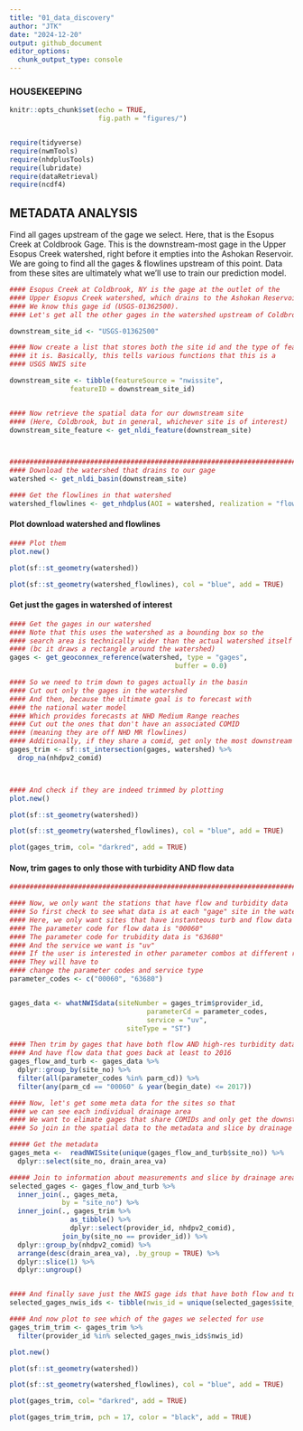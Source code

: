 ```yaml
---
title: "01_data_discovery"
author: "JTK"
date: "2024-12-20"
output: github_document
editor_options: 
  chunk_output_type: console
---
```


### HOUSEKEEPING
```r
knitr::opts_chunk$set(echo = TRUE,
                      fig.path = "figures/")


require(tidyverse)
require(nwmTools)
require(nhdplusTools)
require(lubridate)
require(dataRetrieval)
require(ncdf4)
```


## METADATA ANALYSIS

####### Find all gages upstream of the gage we select. Here, that is the Esopus Creek at Coldbrook Gage. This is the downstream-most gage in the Upper Esopus Creek watershed, right before it empties into the Ashokan Reservoir. We are going to find all the gages & flowlines upstream of this point. Data from these sites are ultimately what we'll use to train our prediction model.
```r
#### Esopus Creek at Coldbrook, NY is the gage at the outlet of the 
#### Upper Esopus Creek watershed, which drains to the Ashokan Reservoir
#### We know this gage id (USGS-01362500). 
#### Let's get all the other gages in the watershed upstream of Coldbrook site 

downstream_site_id <- "USGS-01362500"

#### Now create a list that stores both the site id and the type of feature
#### it is. Basically, this tells various functions that this is a
#### USGS NWIS site

downstream_site <- tibble(featureSource = "nwissite",
               featureID = downstream_site_id)


#### Now retrieve the spatial data for our downstream site
#### (Here, Coldbrook, but in general, whichever site is of interest)
downstream_site_feature <- get_nldi_feature(downstream_site)



###############################################################################
#### Download the watershed that drains to our gage
watershed <- get_nldi_basin(downstream_site)

#### Get the flowlines in that watershed
watershed_flowlines <- get_nhdplus(AOI = watershed, realization = "flowline")
```

#### Plot download watershed and flowlines
```r
#### Plot them
plot.new()

plot(sf::st_geometry(watershed))

plot(sf::st_geometry(watershed_flowlines), col = "blue", add = TRUE)
```

#### Get just the gages in watershed of interest
```r
#### Get the gages in our watershed
#### Note that this uses the watershed as a bounding box so the 
#### search area is technically wider than the actual watershed itself
#### (bc it draws a rectangle around the watershed)
gages <- get_geoconnex_reference(watershed, type = "gages",
                                         buffer = 0.0)

#### So we need to trim down to gages actually in the basin
#### Cut out only the gages in the watershed
#### And then, because the ultimate goal is to forecast with
#### the national water model
#### Which provides forecasts at NHD Medium Range reaches
#### Cut out the ones that don't have an associated COMID
#### (meaning they are off NHD MR flowlines)
#### Additionally, if they share a comid, get only the most downstream gage
gages_trim <- sf::st_intersection(gages, watershed) %>%
  drop_na(nhdpv2_comid)



#### And check if they are indeed trimmed by plotting
plot.new()

plot(sf::st_geometry(watershed))

plot(sf::st_geometry(watershed_flowlines), col = "blue", add = TRUE)

plot(gages_trim, col= "darkred", add = TRUE)
```

#### Now, trim gages to only those with turbidity AND flow data
```r
################################################################################

#### Now, we only want the stations that have flow and turbidity data
#### So first check to see what data is at each "gage" site in the watershed
#### Here, we only want sites that have instanteous turb and flow data
#### The parameter code for flow data is "00060"
#### The parameter code for trubidity data is "63680"
#### And the service we want is "uv"
#### If the user is interested in other parameter combos at different resolution
#### They will have to
#### change the parameter codes and service type
parameter_codes <- c("00060", "63680")


gages_data <- whatNWISdata(siteNumber = gages_trim$provider_id,
                                  parameterCd = parameter_codes,
                                  service = "uv",
                             siteType = "ST")

#### Then trim by gages that have both flow AND high-res turbidity data
#### And have flow data that goes back at least to 2016 
gages_flow_and_turb <- gages_data %>%
  dplyr::group_by(site_no) %>%
  filter(all(parameter_codes %in% parm_cd)) %>%
  filter(any(parm_cd == "00060" & year(begin_date) <= 2017)) 

#### Now, let's get some meta data for the sites so that
#### we can see each individual drainage area
#### We want to elimate gages that share COMIDs and only get the downstream most station
#### So join in the spatial data to the metadata and slice by drainage area

##### Get the metadata
gages_meta <-  readNWISsite(unique(gages_flow_and_turb$site_no)) %>%
  dplyr::select(site_no, drain_area_va)

##### Join to information about measurements and slice by drainage area
selected_gages <- gages_flow_and_turb %>%
  inner_join(., gages_meta,
             by = "site_no") %>%
  inner_join(., gages_trim %>%
               as_tibble() %>%
               dplyr::select(provider_id, nhdpv2_comid),
             join_by(site_no == provider_id)) %>%
  dplyr::group_by(nhdpv2_comid) %>%
  arrange(desc(drain_area_va), .by_group = TRUE) %>%
  dplyr::slice(1) %>%
  dplyr::ungroup()


#### And finally save just the NWIS gage ids that have both flow and turb data
selected_gages_nwis_ids <- tibble(nwis_id = unique(selected_gages$site_no))

#### And now plot to see which of the gages we selected for use 
gages_trim_trim <- gages_trim %>%
  filter(provider_id %in% selected_gages_nwis_ids$nwis_id)

plot.new()

plot(sf::st_geometry(watershed))

plot(sf::st_geometry(watershed_flowlines), col = "blue", add = TRUE)

plot(gages_trim, col= "darkred", add = TRUE)

plot(gages_trim_trim, pch = 17, color = "black", add = TRUE)

```

